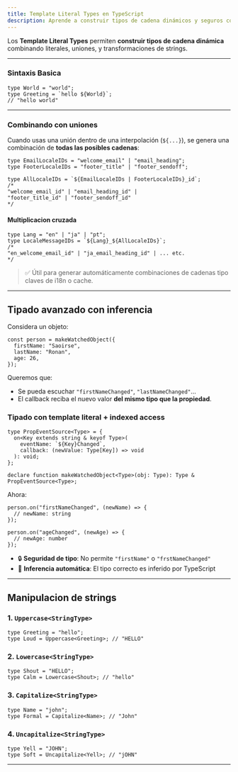 ```yaml
---
title: Template Literal Types en TypeScript
description: Aprende a construir tipos de cadena dinámicos y seguros con Template Literal Types en TypeScript. Manipula strings, crea claves derivadas automáticamente, y aplica inferencia de tipos en callbacks con Capitalize, Uppercase, y más.
---
```


Los **Template Literal Types** permiten **construir tipos de cadena dinámica** combinando literales, uniones, y transformaciones de strings.

---

###  Sintaxis Basica

```go:ts
type World = "world";
type Greeting = `hello ${World}`;
// "hello world"
```

---

### Combinando con uniones

Cuando usas una unión dentro de una interpolación (`${...}`), se genera una combinación de **todas las posibles cadenas**:

```go:ts
type EmailLocaleIDs = "welcome_email" | "email_heading";
type FooterLocaleIDs = "footer_title" | "footer_sendoff";

type AllLocaleIDs = `${EmailLocaleIDs | FooterLocaleIDs}_id`;
/*
"welcome_email_id" | "email_heading_id" |
"footer_title_id" | "footer_sendoff_id"
*/
```

#### Multiplicacion cruzada

```go:ts
type Lang = "en" | "ja" | "pt";
type LocaleMessageIDs = `${Lang}_${AllLocaleIDs}`;
/*
"en_welcome_email_id" | "ja_email_heading_id" | ... etc.
*/
```

> ✅ Útil para generar automáticamente combinaciones de cadenas tipo claves de i18n o cache.

---

## Tipado avanzado con inferencia

Considera un objeto:

```go:ts
const person = makeWatchedObject({
  firstName: "Saoirse",
  lastName: "Ronan",
  age: 26,
});
```

Queremos que:

* Se pueda escuchar `"firstNameChanged"`, `"lastNameChanged"`...
* El callback reciba el nuevo valor **del mismo tipo que la propiedad**.

###  Tipado con template literal + indexed access

```go:ts
type PropEventSource<Type> = {
  on<Key extends string & keyof Type>(
    eventName: `${Key}Changed`,
    callback: (newValue: Type[Key]) => void
  ): void;
};

declare function makeWatchedObject<Type>(obj: Type): Type & PropEventSource<Type>;
```

Ahora:

```go:ts
person.on("firstNameChanged", (newName) => {
  // newName: string
});

person.on("ageChanged", (newAge) => {
  // newAge: number
});
```

* 🔒 **Seguridad de tipo**: No permite `"firstName"` o `"frstNameChanged"`
* 🤖 **Inferencia automática**: El tipo correcto es inferido por TypeScript

---

## Manipulacion de strings

### 1. `Uppercase<StringType>`

```go:ts
type Greeting = "hello";
type Loud = Uppercase<Greeting>; // "HELLO"
```

### 2. `Lowercase<StringType>`

```go:ts
type Shout = "HELLO";
type Calm = Lowercase<Shout>; // "hello"
```

### 3. `Capitalize<StringType>`

```go:ts
type Name = "john";
type Formal = Capitalize<Name>; // "John"
```

### 4. `Uncapitalize<StringType>`

```go:ts
type Yell = "JOHN";
type Soft = Uncapitalize<Yell>; // "jOHN"
```

---

